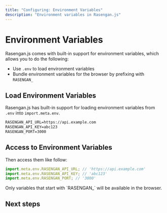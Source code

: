 ```yaml
---
title: "Configuring: Environment Variables"
description: "Environment variables in Rasengan.js"
---
```



# Environment Variables

Rasengan.js comes with built-in support for environment variables, which allows you to do the following:

- Use `.env` to load environment variables
- Bundle environment variables for the browser by prefixing with `RASENGAN_`

## Load Environment Variables

Rasengan.js has built-in support for loading environment variables from `.env` into `import.meta.env`.

```txt filename=".env" showLineNumbers copy
RASENGAN_API_URL=https://api.example.com
RASENGAN_API_KEY=abc123
RASENGAN_PORT=3000
```

## Access to Environment Variables

Then access them like follow:

```js filename="src/app/home.page.js" showLineNumbers copy
import.meta.env.RASENGAN_API_URL; // 'https://api.example.com'
import.meta.env.RASENGAN_API_KEY; // 'abc123'
import.meta.env.RASENGAN_PORT; // '3000'
```

<AlertBox type="info">
  Only variables that start with `RASENGAN_` will be available in the browser.
</AlertBox>

## Next steps

<Container>
  <NextStepCard
    text="Configuring - Aliases"
    link="/docs/core/configuring/aliases"
  />
</Container>
